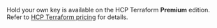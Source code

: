 <Note>

Hold your own key is available on the HCP Terraform **Premium** edition. Refer to [HCP Terraform pricing](https://www.hashicorp.com/products/terraform/pricing) for details.

</Note>
